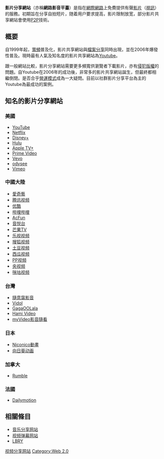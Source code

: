 {{NoteTA
|G1=IT
|1=zh-cn:视频;zh-tw:影片;zh-hk:視像;
}}
{{互聯網存取}}
'''影片分享網站'''（亦稱'''網路影音平臺'''）是指在[[網際網路|網際網路]]上免費提供有聲[[影音|影片]]（[[視訊|視訊]]）的服務。初期旨在分享自拍短片，随着用户要求提高，影片限制放宽，部分影片共享網站會使用[[對等網路|P2P]]技術。

==概要==
自1999年起，[[寬頻|寬頻]]普及化，影片共享網站與[[檔案分享|檔案分享]]同時出現，並在2006年爆發性普及。現時最有人氣及知名度的影片共享網站為[[Youtube|Youtube]]。

跟一般網站比較，影片分享網站需要更多頻寬供瀏覽者下載影片，亦有[[侵犯版權|侵犯版權]]的問題。自Youtube在2006年的成功後，非常多的影片共享網站誕生，但最終都相繼倒閉。是否合乎[[營運模式|營運模式]]成為一大疑問。目前以社群影片分享平台為主的Youtube為最成功的案例。

==知名的影片分享網站==
===美國===
* [[YouTube|YouTube]]
* [[Netflix|Netflix]]
* [[Disney+|Disney+]]
* [[Hulu|Hulu]]
* [[Apple_TV+|Apple TV+]]
* [[Amazon_Prime_Video|Prime Video]]
* [[Vevo|Vevo]]
* [[LBRY|odysee]]
* [[Vimeo|Vimeo]]

===中國大陸===
* [[愛奇藝|愛奇藝]]
* [[腾讯视频|腾讯视频]]
* [[优酷|优酷]]
* [[bilibili|哔哩哔哩]]
* [[AcFun|AcFun]]
* [[音悦台|音悦台]]
* [[芒果TV|芒果TV]]
* [[乐视视频|乐视视频]]
* [[搜狐视频|搜狐视频]]
* [[土豆网|土豆视频]]
* [[西瓜视频|西瓜视频]]
* [[PP视频|PP视频]]
* [[央视频|央视频]]
* [[咪咕视频|咪咕视频]]

===台灣===
* [[Xuite日誌|隨意窩影音]]
* [[Vidol|Vidol]]
* [[GagaOOLala|GagaOOLala]]
* [[中華電信|Hami Video]]
* [[台灣大哥大|myVideo影音隨看]]

===日本===
* [[Niconico動畫|Niconico動畫]]
* [[向日葵动画|向日葵动画]]

===加拿大===
* [[Rumble|Rumble]]

===法國===
* [[Dailymotion|Dailymotion]]

==相關條目==
*[[音乐分享网站|音乐分享网站]]
*[[视频弹幕网站|视频弹幕网站]]
*[[LBRY|LBRY]]

{{Video digital distribution platforms}}
[[Category:视频分享网站|]]
[[Category:Web_2.0|Category:Web 2.0]]